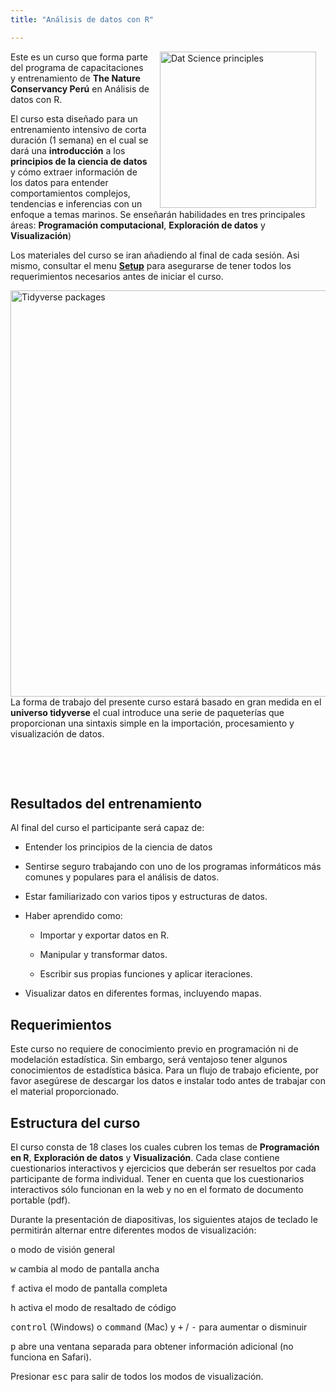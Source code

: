 ```yaml
---
title: "Análisis de datos con R"

---
```


<img src="docs/imagen/Data_science_1.png" alt="Dat Science principles" style="float:right;clear:left;width:250px;border:0;padding:0% 3%;"/>

Este es un curso que forma parte del programa de capacitaciones y entrenamiento de **The Nature Conservancy Perú** en Análisis de datos con R. 

El curso esta diseñado para un entrenamiento intensivo de corta duración (1 semana) en el cual se dará una **introducción** a los **principios de la ciencia de datos** y cómo extraer información de los datos para entender comportamientos complejos, tendencias e inferencias con un enfoque a temas marinos. Se enseñarán habilidades en tres principales áreas: **Programación computacional**, **Exploración de datos** y **Visualización**)

Los materiales del curso se iran añadiendo al final de cada sesión. Asi mismo, consultar el menu [**Setup**](./setup.html) para asegurarse de tener todos los requerimientos necesarios antes de iniciar el curso.

<img src="docs/imagen/Data_science_frame.png" alt="Tidyverse packages" style="float:left;clear:left;width:650px;border:0;padding:0% 4% 0% 0%;"/>

<br>

La forma de trabajo del presente curso estará basado en gran medida en el **universo tidyverse** el cual introduce una serie de paqueterías que proporcionan una sintaxis simple en la importación, procesamiento y visualización de datos.

<br>

<br>

## Resultados del entrenamiento

Al final del curso el participante será capaz de:

- Entender los principios de la ciencia de datos

- Sentirse seguro trabajando con uno de los programas informáticos más comunes y populares para el análisis de datos.

- Estar familiarizado con varios tipos y estructuras de datos.

- Haber aprendido como:

  - Importar y exportar datos en R.
  
  - Manipular y transformar datos.
  
  - Escribir sus propias funciones y aplicar iteraciones.
  
- Visualizar datos en diferentes formas, incluyendo mapas.
  

## Requerimientos

Este curso no requiere de conocimiento previo en programación ni de modelación estadística. Sin embargo, será ventajoso tener algunos conocimientos de estadística básica. Para un flujo de trabajo eficiente, por favor asegúrese de descargar los datos e instalar todo antes de trabajar con el material proporcionado.

## Estructura del curso

El curso consta de 18 clases los cuales cubren los temas de **Programación en R**, **Exploración de datos** y **Visualización**. Cada clase contiene cuestionarios interactivos y ejercicios que deberán ser resueltos por cada participante de forma individual. Tener en cuenta que los cuestionarios interactivos sólo funcionan en la web y no en el formato de documento portable (pdf).


Durante la presentación de diapositivas, los siguientes atajos de teclado le permitirán alternar entre diferentes modos de visualización:


<kbd>o</kbd> modo de visión general

<kbd>w</kbd> cambia al modo de pantalla ancha

<kbd>f</kbd> activa el modo de pantalla completa

<kbd>h</kbd> activa el modo de resaltado de código

<kbd>control</kbd> (Windows) o <kbd>command</kbd> (Mac) y <kbd>+</kbd> / <kbd>-</kbd> para aumentar o disminuir<br>

<kbd>p</kbd> abre una ventana separada para obtener información adicional (no funciona en Safari).

Presionar <kbd>esc</kbd> para salir de todos los modos de visualización. 


